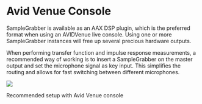 # Avid Venue Console
SampleGrabber is available as an AAX DSP plugin, which is the preferred format when using an AVIDVenue live console. Using one or more SampleGrabber instances will free up several precious hardware outputs.

When performing transfer function and impulse response measurements, a recommended way of working is to insert a SampleGrabber on the master output and set the microphone signal as key input. This simplifies the routing and allows for fast switching between different microphones.

![](https://media.githubusercontent.com/media/FLUX-SE/doc_images/main/Analyzer/SampleGrabber/VENUE.png)

:::{.callout-note}
Recommended setup with Avid Venue console
:::